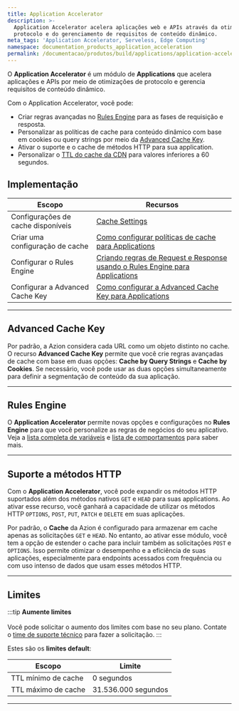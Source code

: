 ```yaml
---
title: Application Accelerator
description: >-
  Application Accelerator acelera aplicações web e APIs através da otimização de
  protocolo e do gerenciamento de requisitos de conteúdo dinâmico.
meta_tags: 'Application Accelerator, Serveless, Edge Computing'
namespace: documentation_products_application_acceleration
permalink: /documentacao/produtos/build/applications/application-accelerator/
---
```


O **Application Accelerator** é um módulo de **Applications** que acelera aplicações e APIs por meio de otimizações de protocolo e gerencia requisitos de conteúdo dinâmico.

Com o Application Accelerator, você pode:

- Criar regras avançadas no [Rules Engine](/pt-br/documentacao/produtos/build/applications/rules-engine/) para as fases de requisição e resposta.
- Personalizar as políticas de cache para conteúdo dinâmico com base em cookies ou query strings por meio da [Advanced Cache Key](/pt-br/documentacao/produtos/build/applications/cache-settings/#advanced-cache-key/).
- Ativar o suporte e o cache de métodos HTTP para sua application.
- Personalizar o [TTL do cache da CDN](/pt-br/documentacao/produtos/build/applications/cache-settings/#cdn-cache-settings) para valores inferiores a 60 segundos.

## Implementação

| Escopo | Recursos |
| --- | --- |
| Configurações de cache disponíveis | [Cache Settings](/pt-br/documentacao/produtos/build/applications/cache-settings/) |
| Criar uma configuração de cache | [Como configurar políticas de cache para Applications](/pt-br/documentacao/produtos/guias/cache-settings/) |
| Configurar o Rules Engine | [Criando regras de Request e Response usando o Rules Engine para Applications](/pt-br/documentacao/produtos/guias/rules-engine/) |
| Configurar a Advanced Cache Key | [Como configurar a Advanced Cache Key para Applications](/pt-br/documentacao/produtos/guias/advanced-cache-key/) |

---

## Advanced Cache Key

Por padrão, a Azion considera cada URL como um objeto distinto no cache. O recurso **Advanced Cache Key** permite que você crie regras avançadas de cache com base em duas opções: **Cache by Query Strings** e **Cache by Cookies**. Se necessário, você pode usar as duas opções simultaneamente para definir a segmentação de conteúdo da sua aplicação.

<LinkButton link="/pt-br/documentacao/produtos/build/applications/cache-settings/#advanced-cache-key" label="Saiba mais sobre Advanced Cache Key" />

---

## Rules Engine

O **Application Accelerator** permite novas opções e configurações no **Rules Engine** para que você personalize as regras de negócios do seu aplicativo. Veja a [lista completa de variáveis](/pt-br/documentacao/produtos/build/applications/rules-engine/#variables) e [lista de comportamentos](/pt-br/documentacao/produtos/build/applications/rules-engine/#behaviors) para saber mais.

<LinkButton link="/pt-br/documentacao/produtos/build/applications/rules-engine/" label="Saiba mais sobre Rules Engine" />

---

## Suporte a métodos HTTP

Com o **Application Accelerator**, você pode expandir os métodos HTTP suportados além dos métodos nativos `GET` e `HEAD` para suas applications. Ao ativar esse recurso, você ganhará a capacidade de utilizar os métodos HTTP `OPTIONS`, `POST`, `PUT`, `PATCH` e `DELETE` em suas aplicações.

Por padrão, o **Cache** da Azion é configurado para armazenar em cache apenas as solicitações `GET` e `HEAD`. No entanto, ao ativar esse módulo, você tem a opção de estender o cache para incluir também as solicitações `POST` e `OPTIONS`. Isso permite otimizar o desempenho e a eficiência de suas aplicações, especialmente para endpoints acessados com frequência ou com uso intenso de dados que usam esses métodos HTTP.

<LinkButton link="/pt-br/documentacao/produtos/build/applications/cache-settings/#cache-de-métodos-http" label="Saiba mais sobre cache de métodos HTTP" />

---

## Limites

:::tip
**Aumente limites** <br></br>
Você pode solicitar o aumento dos limites com base no seu plano. Contate o [time de suporte técnico](/pt-br/documentacao/servicos/suporte/) para fazer a solicitação.
:::

Estes são os **limites default**:

| Escopo | Limite |
| --- | --- |
| TTL mínimo de cache | 0 segundos |
| TTL máximo de cache | 31.536.000 segundos |

---

